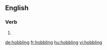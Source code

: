 ==English==

===Verb===
{{head|en|present participle}}

# {{present participle of|hobble|lang=en|nocat=1}}

[[de:hobbling]]
[[fr:hobbling]]
[[hu:hobbling]]
[[vi:hobbling]]